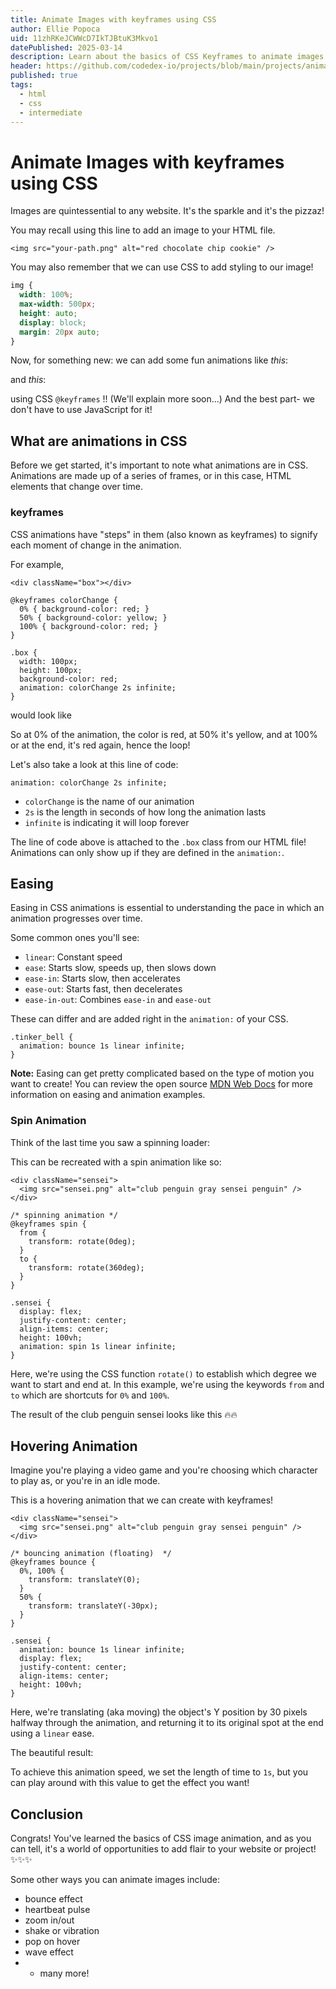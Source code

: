 ```yaml
---
title: Animate Images with keyframes using CSS
author: Ellie Popoca
uid: 11zhRKeJCWWcD7IkTJBtuK3Mkvo1
datePublished: 2025-03-14
description: Learn about the basics of CSS Keyframes to animate images with CSS
header: https://github.com/codedex-io/projects/blob/main/projects/animate-images-with-keyframes-using-css/header.gif?raw=true
published: true
tags:
  - html
  - css
  - intermediate
---
```


<BannerImage 
  link="https://raw.githubusercontent.com/codedex-io/projects/main/projects/animate-images-with-keyframes-using-css/header.gif" 
  description="Title Image" 
  uid={true} 
  cl="for-sidebar" 
/>

# Animate Images with keyframes using CSS

<AuthorAvatar
  author_name="Ellie Popoca"
  author_avatar="/images/projects/authors/ellie-popoca.jpg"
  username="ellie"
  uid={true}
/>

<BannerImage
  link="https://raw.githubusercontent.com/codedex-io/projects/main/projects/animate-images-with-keyframes-using-css/header.gif" 
  description="Title Image"
  uid={true}
/>

Images are quintessential to any website. It's the sparkle and it's the pizzaz! 

<RoundedImage link="https://i.imgur.com/AqxBcsJ.png" description="" />

You may recall using this line to add an image to your HTML file.

```
<img src="your-path.png" alt="red chocolate chip cookie" />
```

You may also remember that we can use CSS to add styling to our image! 

```css
img {
  width: 100%;
  max-width: 500px; 
  height: auto;
  display: block;
  margin: 20px auto; 
}
```

Now, for something new: we can add some fun animations like _this_:

<RoundedImage link="https://i.imgur.com/iqNCiye.gif" description="tedxcmu" />

and _this_: 

<RoundedImage link="https://i.imgur.com/oYGbPkH.gif" description="html review" />

using CSS `@keyframes` !! (We'll explain more soon...) And the best part- we don't have to use JavaScript for it! 

## What are animations in CSS

Before we get started, it's important to note what animations are in CSS. Animations are made up of a series of frames, or in this case, HTML elements that change over time. 

<RoundedImage link="https://i.imgur.com/oYGbPkH.gif" description="html review" />

### keyframes

CSS animations have "steps" in them (also known as keyframes) to signify each moment of change in the animation. 

For example, 

```
<div className="box"></div>
```
```
@keyframes colorChange {
  0% { background-color: red; }
  50% { background-color: yellow; }
  100% { background-color: red; }
}

.box {
  width: 100px;
  height: 100px;
  background-color: red;
  animation: colorChange 2s infinite;  
}
```

would look like 

<RoundedImage link="https://i.imgur.com/bBzHFra.gif" description="flashing yellow and red box" />

So at 0% of the animation, the color is red, at 50% it's yellow, and at 100% or at the end, it's red again, hence the loop! 

Let's also take a look at this line of code: 

```
animation: colorChange 2s infinite;  
```

- `colorChange` is the name of our animation 
- `2s` is the length in seconds of how long the animation lasts
- `infinite` is indicating it will loop forever

The line of code above is attached to the `.box` class from our HTML file! Animations can only show up if they are defined in the `animation:`. 

## Easing 
Easing in CSS animations is essential to understanding the pace in which an animation progresses over time. 

<RoundedImage link="https://i.imgur.com/9C7DeEg.gif" description="easing demo from mdn web docs" />

Some common ones you'll see: 

- `linear`: Constant speed
- `ease`: Starts slow, speeds up, then slows down
- `ease-in`: Starts slow, then accelerates
- `ease-out`: Starts fast, then decelerates
- `ease-in-out`: Combines `ease-in` and `ease-out`

These can differ and are added right in the `animation:` of your CSS. 

```
.tinker_bell {
  animation: bounce 1s linear infinite;
}
```

**Note:** Easing can get pretty complicated based on the type of motion you want to create! You can review the open source [MDN Web Docs](https://developer.mozilla.org/en-US/docs/Web/CSS/animation-timing-function) for more information on easing and animation examples. 


### Spin Animation

Think of the last time you saw a spinning loader: 

<RoundedImage link="https://i.imgur.com/lW1fWrY.gif" description="spinning loader" />

This can be recreated with a spin animation like so: 

```
<div className="sensei">
  <img src="sensei.png" alt="club penguin gray sensei penguin" />
</div>
```

```
/* spinning animation */
@keyframes spin {
  from {
    transform: rotate(0deg);
  }
  to {
    transform: rotate(360deg);
  }
}

.sensei {
  display: flex;
  justify-content: center; 
  align-items: center; 
  height: 100vh; 
  animation: spin 1s linear infinite;
}

```

Here, we're using the CSS function `rotate()` to establish which degree we want to start and end at. In this example, we're using the keywords `from` and `to` which are shortcuts for `0%` and `100%`. 

The result of the club penguin sensei looks like this 🔥🔥

<RoundedImage link="https://i.imgur.com/YVnPHFA.gif" description="spinning club penguin sensei" />

## Hovering Animation 

Imagine you're playing a video game and you're choosing which character to play as, or you're in an idle mode. 

<RoundedImage link="https://i.imgur.com/PVfHyBD.gif" description="game mode idle hovering player" />

This is a hovering animation that we can create with keyframes! 

```
<div className="sensei">
  <img src="sensei.png" alt="club penguin gray sensei penguin" />
</div>
```
```
/* bouncing animation (floating)  */
@keyframes bounce {
  0%, 100% {
    transform: translateY(0);
  }
  50% {
    transform: translateY(-30px);
  }
}

.sensei {
  animation: bounce 1s linear infinite;
  display: flex;
  justify-content: center; 
  align-items: center; 
  height: 100vh; 
}
```

Here, we're translating (aka moving) the object's Y position by 30 pixels halfway through the animation, and returning it to its original spot at the end using a `linear` ease. 

The beautiful result: 

<RoundedImage link="https://i.imgur.com/69VUqyO.gif" description="club penguin sensei hovering" />


To achieve this animation speed, we set the length of time to `1s`, but you can play around with this value to get the effect you want! 


## Conclusion

Congrats! You've learned the basics of CSS image animation, and as you can tell, it's a world of opportunities to add flair to your website or project! ✨✨✨

<RoundedImage link="https://i.imgur.com/7QS4kBF.gif" description="pokemon flying" />

Some other ways you can animate images include:

- bounce effect
- heartbeat pulse 
- zoom in/out
- shake or vibration
- pop on hover
- wave effect 
- + many more!
